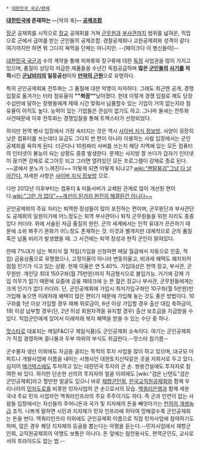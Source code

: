  * [[대한민국 국군/편제]]

'''[[대한민국]]에 존재하는 --'''[악의 축]'''-- [[공제조합]]'''

[[장군]] 공제회를 시작으로 [[장교]] 공제회를 거쳐 [[군무원]]과 [[부사관]]까지 범위를 넓혀온, 직업으로 군에서 급여를 받는 군인들의 공제조합. 경찰공제회나 교원공제회와 성격이 같다. 여기까지만 하면 뭐 그다지 욕먹을 단체는 아니지만. --[페이크다 이 병신들아]--

[[대한민국 국군]]과 수의 계약을 통해 피복류와 장구류에 대한 [[독점]] 사업권을 많이 가지고 있으며, 품질이 상당히 저급한 제품들을 수년간 독점공급하며 '''많은 [[군인]]들의 [[사기]]를 저하'''시킨 '''[[군납비리]]의 일등공신'''이자 '''[[만악의 근원]]'''으로 유명하다.

특히 군인공제회표 전투화는 그 품질에 대한 악명이 자자하다. 그래도 최근엔 공개, 경쟁 입찰로 옮겨가는 터라 점유율이 '''""쬐끔""'''낮아졌다. 헌데 이렇게 경쟁 입찰로 해도 당장 수십만에 달하는 장병들에게 제때 시간 맞춰서 납품할수 있는 기업이 거의 없는지라 점유율이 아직도 높다. 능력이 있는 기업들은 관심이 없기도 하고. 그나마 물새는 전투화 사건때문에 이후 전투화는 경쟁입찰을 통해 트렉스타가 선정되었다.

하지만 현역 병사 입장에서 가장 속터지는 것은 역시 [[사이버 지식 정보방]]. 사양이 굉장히 낮은 컴퓨터를 쓰는데다 요금도 그다지 싼 편이 아니라 이용하는 사람 입장에서는 군인공제회를 욕하게 된다. 더군다나 10원짜리 서버를 쓰는지 해당 지역에 있는 모든 컴퓨터의 인터넷이 불능이 되는 상황도 종종 발생한다. 문제는 사지방 잘 쓰다가 갑자기 인터넷이 끊기면 강제로 로그아웃 되고 그러면 열려있던 모든 프로그램이 강제로 종료 된다. ~~글에서 분노가 느껴진다~~ 이렇게 되면 어떻게 되냐고? [[wiki:"멘탈붕괴"그냥 다 날아간다.]] 자세한 사항은 [[사이버 지식 정보방]] 으로.

다만 2012년 이후부터는 컴퓨터 & 미들서버가 교체된 관계로 많이 개선된 편이다.[[wiki:"그런 거 없다"~~개선이 된거지 완전히 해결된건 아니다~~]]

군인공제회의 주요 자리는 퇴역한 장성들이 많이 포진하는 편이며, 군무원단과 부사관단도 공제회의 일원이기에 어느정도는 퇴역 부사관이나 퇴직 군무원들을 위한 자리도 종종 있다 카더라. 위에 서술된 저급 품질의 원인. 군의 세계에서는 인적 유대가 끈끈하기 때문에 소위 봐주기 문화가 어느정도 존재하는 것. 이것과 별개지만 대체적으로 군의 품질 혹은 납품 비리가 발생했을 때. 그 사건에는 퇴역 장성과 현직 군인이 얽혀있다.

한때 7%대가 넘는 복리식 월 적립(가입을 신청하면 매달 월급에서 자동으로 인출, 적립) 금융상품으로 유명했으나, 고정이율이 아니라 변동이율고, 비과세 혜택도 폐지되어 점점 인기가 식고 있는 상황. 현재 이율은 연 5.40%. 가입대상은 현역 장교, 부사관, 군무원만. 개인당 최대 150구좌(월 75만원)까지 적금형식으로 불입가능. 거기에 강제 가입 의무가 없기 때문에 요즘에 금융 재테크에 눈 뜬 젊은 장교나 부사관, 군무원들에게는 크게 인기가 없다 카더라. 단, 군인공제회에 가입시 최저가입구좌인 10구좌(월 5만원)만 가입해 놓으면 이래저래 혜택이 많은 편이기 때문에 가입해 놓는 것도 좋은 방법이다. 10구좌를 1년 이상 가입할 경우 재해 위로금이, 6년 이상 가입할 경우 출산 대입 축하금이, 1회 이상 납부할 경우(단, 2년 이상 회원자격을 유지할 경우) 출산 보조금을 지급받을 수 있다. 직업군인에게 있어서 이래저래 복지 혜택을 받을 수 있는 수단 중 하나.

[[맛스타]]로 대표되는 제일F&C(구 제일식품)도 군인공제회 소속이다. 여기는 군인공제회가 직접 경영하며 콩나물과 두부 따위의 부식도 취급한다.--맛스타 참기름-- 

군수물자 생산 이외에도 자금을 굴리는 목적의 투자 사업을 많이 하고 있으며, 대규모 아파트나 개발사업에 이름을 내미는 시행사인 대한토지신탁같은 곳을 자회사로 두고 있다. 심지어 [[메가박스]]에도 투자하고 있는 대한민국 투자의 큰 손. 쌍용건설에도 투자자로 참여한 바 있다. 하지만 단순한 선의의 투자자의 얼굴 이외에도 [wiki:"검은 닌텐도"검은 군인공제회]라고 할만한 얼굴도 있으니 바로 [[재향군인회]], [[한국교직원공제회]]와 함께 우리나라의 [[민자도로]]를 비롯한 민자사업의 큰 손으로서의 모습. [[맥쿼리은행]]과 함께 세운 국내 주요 민자 사업자인 맥쿼리인프라의 주요 주주이기도 하다. 즉 군과 인연이 없는 사람들 입장에서는 자신들의 주머니돈과 국가 및 지자체의 돈을 빼앗아가는 [[천하의 개쌍놈]]급 조직. 나쁘게 말하면 시민과 지자체가 민자 인프라에 허덕여 망해갈수록 군인공제회는 돈을 번다. 맥쿼리인프라 이외에도 군인공제회 이름으로 직접 민자사업에 참여하기도 하며, 많은 경우 해당 지자체의 등골을 뽑는다는 악평을 듣는다.--민자사업에서 재향군인회, 교직원공제회의 악명도 보통은 아니다. 돈 앞에는 참전용사도, 현역군인도, 교사로서의 프라이드도 없는 법.--
